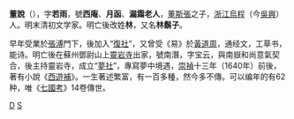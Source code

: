 {{Unreferenced |time=2012-02-13T20:22:29+00:00 }}
'''董說'''（{{bd|1620年||1686年|catIdx=D}}），字'''若雨'''，號'''西庵'''、'''月函'''、'''漏霜老人'''，[[董斯張|董斯張]]之子，[[浙江|浙江]][[烏程|烏程]]（今[[吳興|吳興]]）人。明末清初文学家。明亡後改姓'''林'''，又名'''林鬍子'''。

早年受業於[[張溥|張溥]]門下，後加入“[[復社|復社]]”，又曾受《易》於[[黃道周|黃道周]]，通经文，工草书，能诗。明亡後在蘇州鄧尉山上[[靈岩寺|靈岩寺]]出家，號南潛，字宝云，與南嶽和尚意氣契合，後主持靈岩寺，成立“[[夢社|夢社]]”，專寫夢中境遇，[[崇禎|崇禎]]十三年（1640年）前後，著有小說《[[西遊補|西遊補]]》。一生著述繁富，有一百多種，然今多不傳。可以编年的有62种，唯《[[七國考|七國考]]》14卷傳世。

{{Wikisource author}}

[[Category:明朝作家|D]]
[[Category:董姓|S]]